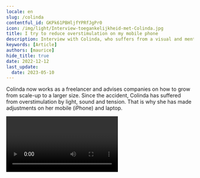 ```yaml
---
locale: en
slug: /colinda
contentful_id: GKPk61PBHljfYPRfJgPr0
icon: /img/light/Interview-toegankelijkheid-met-Colinda.jpg
title: I try to reduce overstimulation on my mobile phone
description: Interview with Colinda, who suffers from a visual and mental impairment, about her use of accessibility features in mobile apps.
keywords: [Article]
authors: [maurice]
hide_title: true
date: 2022-12-12
last_update:
  date: 2023-05-10
---
```


<Hero
  title="I try to reduce overstimulation on my phone"
  introText="Colinda had an accident in 2018 that led to a brain hemorrhage. This caused pressure on her meninges, causing her to partially lose her sight. After four operations, one eye has recovered. She sees blurry in the other eye."
/>

Colinda now works as a freelancer and advises companies on how to grow from scale-up to a larger size. Since the accident, Colinda has suffered from overstimulation by light, sound and tension. That is why she has made adjustments on her mobile (iPhone) and laptop.

<Video youTubeId="mcYT-tW2CqY" title="Interview with visually impaired user Colinda" name="Video interview Colinda"/>

**

## What accessibility features have you set up on your phone? 

Due to my limited vision, I have adjusted the [font size](/en/stats/font-size) so that it is very large. Sometimes I wish I could make it even bigger.

To reduce stimuli, my mobile phone is set to [dark mode](/en/stats/dark-mode) by default. I regret that some apps do not adapt to my preference for dark mode. Fortunately, more and more apps offer this mode.

In addition to dark mode, I have greatly reduced the light intensity on my cell phone. The less light I see, the longer I can function.

For me it's always a trade-off between getting too much light in and readability. Of course, if my screen is too dark, I can no longer read it. It would be nice if I could make the letters a bit more yellow, just like the night mode on your laptop. If I could do that on mobile, I would turn up the light intensity a bit.

I let my mobile [speak](/en/stats/speak-selection) texts and messages as much as possible. For example, when someone calls me, the caller's name is spoken. And I record as much as possible. When I want to send a message, I speak the text to send it in written form. I sometimes mistype because one of my eyes is not functioning properly. Speaking a message is much faster.

I don't use [voice-over](/en/stats/screen-reader), because then everything is read aloud. Even unimportant things. I don't like that.

As you can understand, all these settings are necessary for me to function properly.

## More interviews with end users

<TwoColumnBlock>
  <LeftColumn>
    <ColumnRow>
      <Quote
        quote="How many hours a day I use my phone? How many hours do you use your eyes?"
        name="Jesse"
        imageSrc="/img/light/Jesse.png"
        alt="Photo Jesse"
        linkLabel="Read the interview with Jesse"
        url="/en/articles/jesse"
      />
    </ColumnRow>
    <ColumnRow>
      <Quote
        quote="I’m not disabled, the world disables me."
        name="Darice"
        imageSrc="/img/light/Interview-met-dove-eindgebruiken-over-inzetten-van-toegankelijkheid-in-mobiele-apps.jpg"
        alt="Photo Darice"
        linkLabel="Read the interview with Darice"
        url="/en/articles/darice"
      />
    </ColumnRow>
    <ColumnRow>
      <Quote
        quote="My iPhone is my third eye."
        name="Jeroen"
        imageSrc="/img/light/Blinde app gebruiker Jeroen.jpg"
        alt="Jeroen - Asset"
        linkLabel="Read the interview with Jeroen"
        url="/en/articles/jeroen"
      />
    </ColumnRow>
  </LeftColumn>
  <RightColumn>
    <ColumnRow>
      <Quote
        quote="I try to reduce overstimulation on my mobile phone."
        name="Colinda"
        imageSrc="/img/light/colinda.jpg"
        alt="Colinda"
        linkLabel="Read the interview with Colinda"
        url="/en/articles/colinda"
      />
    </ColumnRow>
    <ColumnRow>
      <Quote
        quote="Accessibility features could also be aesthetically pleasing."
        name="Onno"
        imageSrc="/img/light/Interview-met-slechtziende-gebruiker-over-mobiele-applicaties-op-telefoons.jpg"
        alt="Photo Onno"
        linkLabel="Read the interview with Onno"
        url="/en/articles/onno"
      />
    </ColumnRow>
    <ColumnRow>
      <Quote
        quote="Resizing texts is a necessity for me. "
        name="Edith"
        imageSrc="/img/light/Edith-s.jpg"
        alt="Picture of Edith"
        linkLabel="Read the interview with Edith"
        url="/en/articles/edith"
      />
    </ColumnRow>
  </RightColumn>
</TwoColumnBlock>
